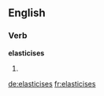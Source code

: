 ==English==

===Verb===
'''elasticises'''

# {{en-third-person singular of|elasticise}}

[[de:elasticises]]
[[fr:elasticises]]